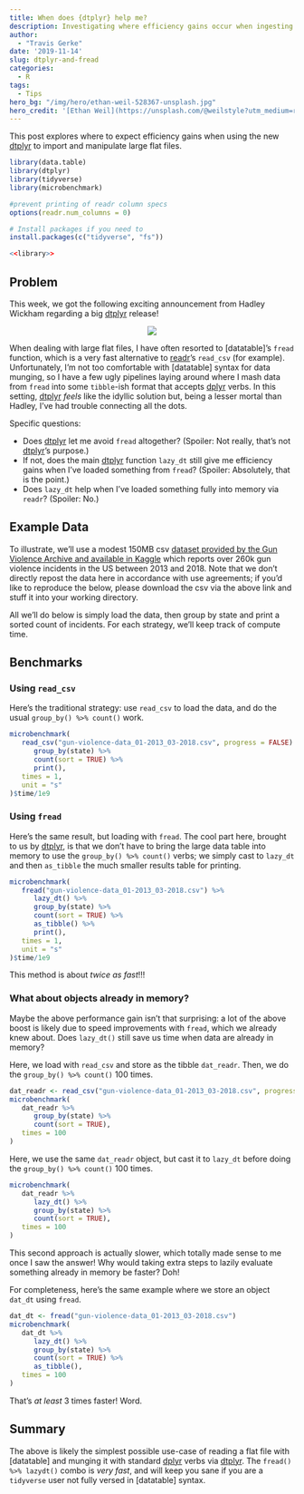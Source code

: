 ```yaml
---
title: When does {dtplyr} help me?
description: Investigating where efficiency gains occur when ingesting flat files with dtplyr
author: 
  - "Travis Gerke"
date: '2019-11-14'
slug: dtplyr-and-fread
categories:
  - R
tags:
  - Tips
hero_bg: "/img/hero/ethan-weil-528367-unsplash.jpg"
hero_credit: '[Ethan Weil](https://unsplash.com/@weilstyle?utm_medium=referral&amp;utm_campaign=photographer-credit).'
---
```

  
[dtplyr]: https://dtplyr.tidyverse.org/
[readr]: https://readr.tidyverse.org
[dplyr]: https://dplyr.tidyverse.org/
[data.table]: https://rdatatable.gitlab.io/data.table/
[data]: https://www.kaggle.com/jameslko/gun-violence-data/data

This post explores where to expect efficiency gains when using the new [[dtplyr]]{.pkg} to import and manipulate large flat files.

```r
library(data.table)
library(dtplyr)
library(tidyverse)
library(microbenchmark)
```

```r
#prevent printing of readr column specs
options(readr.num_columns = 0)
```

```r
# Install packages if you need to
install.packages(c("tidyverse", "fs"))

<<library>>
```

## Problem

This week, we got the following exciting announcement from Hadley Wickham regarding a big [[dtplyr]]{.pkg} release!

<div style="width: 100%; display: flex; align-content: center;">
  <div style="margin: auto;">
  <img src="/blog/2019-11-14-dtplyr-and-fread/dtplyr-tweet.png" style="max-width: 600px" />
  </div>
</div>

When dealing with large flat files, I have often resorted to [[datatable]]{.pkg}'s `fread` function, which is a very fast alternative to [[readr]]{.pkg}'s `read_csv` (for example). Unfortunately, I'm not too comfortable with [[datatable]]{.pkg} syntax for data munging, so I have a few ugly pipelines laying around where I mash data from `fread` into some `tibble`-ish format that accepts [[dplyr]]{.pkg} verbs. In this setting, [[dtplyr]]{.pkg} <i>feels</i> like the idyllic solution but, being a lesser mortal than Hadley, I've had trouble connecting all the dots. 

Specific questions: 

  - Does [[dtplyr]]{.pkg} let me avoid `fread` altogether? (Spoiler: Not really, that's not [[dtplyr]]{.pkg}'s purpose.)
  - If not, does the main [[dtplyr]]{.pkg} function `lazy_dt` still give me efficiency gains when I've loaded something from `fread`? (Spoiler: Absolutely, that is the point.)
  - Does `lazy_dt` help when I've loaded something fully into memory via `readr`? (Spoiler: No.)

## Example Data

To illustrate, we'll use a modest 150MB csv [dataset provided by the Gun Violence Archive and available in Kaggle][data] which reports over 260k gun violence incidents in the US between 2013 and 2018. Note that we don't directly repost the data here in accordance with use agreements; if you'd like to reproduce the below, please download the csv via the above link and stuff it into your working directory. 

All we'll do below is simply load the data, then group by state and print a sorted count of incidents. For each strategy, we'll keep track of compute time.

## Benchmarks

### Using `read_csv`

Here's the traditional strategy: use `read_csv` to load the data, and do the usual `group_by() %>% count()` work.
```r
microbenchmark(
   read_csv("gun-violence-data_01-2013_03-2018.csv", progress = FALSE) %>% 
      group_by(state) %>%
      count(sort = TRUE) %>%
      print(),
   times = 1,
   unit = "s"
)$time/1e9
```

### Using `fread`

Here's the same result, but loading with `fread`. The cool part here, brought to us by [[dtplyr]]{.pkg}, is that we don't have to bring the large data table into memory to use the `group_by() %>% count()` verbs; we simply cast to `lazy_dt` and then `as_tibble` the much smaller results table for printing. 
```r
microbenchmark(
   fread("gun-violence-data_01-2013_03-2018.csv") %>% 
      lazy_dt() %>%
      group_by(state) %>%
      count(sort = TRUE) %>% 
      as_tibble() %>% 
      print(),
   times = 1, 
   unit = "s"
)$time/1e9
```
This method is about <i>twice as fast</i>!!!

### What about objects already in memory? 

Maybe the above performance gain isn't that surprising: a lot of the above boost is likely due to speed improvements with `fread`, which we already knew about. Does `lazy_dt()` still save us time when data are already in memory?

Here, we load with `read_csv` and store as the tibble `dat_readr`. Then, we do the `group_by() %>% count()` 100 times. 
```r
dat_readr <- read_csv("gun-violence-data_01-2013_03-2018.csv", progress = FALSE) 
microbenchmark(
   dat_readr %>% 
      group_by(state) %>%
      count(sort = TRUE),
   times = 100
)
```

Here, we use the same `dat_readr` object, but cast it to `lazy_dt` before doing the `group_by() %>% count()` 100 times. 
```r
microbenchmark(
   dat_readr %>% 
      lazy_dt() %>%
      group_by(state) %>%
      count(sort = TRUE),
   times = 100
)
```
This second approach is actually slower, which totally made sense to me once I saw the answer! Why would taking extra steps to lazily evaluate something already in memory be faster? Doh!

For completeness, here's the same example where we store an object `dat_dt` using `fread`.
```r
dat_dt <- fread("gun-violence-data_01-2013_03-2018.csv")
microbenchmark(
   dat_dt %>% 
      lazy_dt() %>%
      group_by(state) %>%
      count(sort = TRUE) %>% 
      as_tibble(),
   times = 100
) 
```
That's <i>at least</i> 3 times faster! Word.

## Summary
The above is likely the simplest possible use-case of reading a flat file with [[datatable]]{.pkg} and munging it with standard [[dplyr]]{.pkg} verbs via [[dtplyr]]{.pkg}. The `fread() %>% lazydt()` combo is <i>very fast</i>, and will keep you sane if you are a `tidyverse` user not fully versed in [[datatable]]{.pkg} syntax. 
